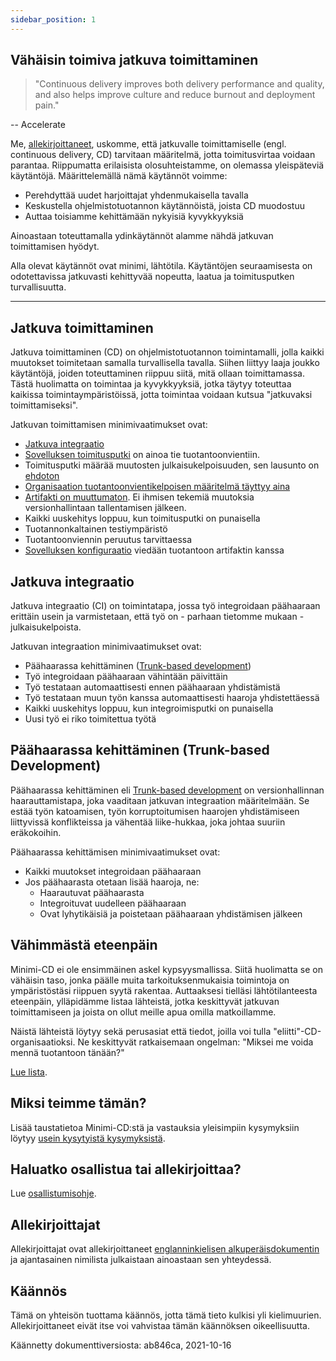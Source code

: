 ```yaml
---
sidebar_position: 1
---
```


## Vähäisin toimiva jatkuva toimittaminen

> "Continuous delivery improves both delivery performance and quality, and also helps improve culture and reduce burnout and deployment pain."

-- Accelerate

Me, [allekirjoittaneet](../../minimumcd#signatories), uskomme, että jatkuvalle toimittamiselle (engl. continuous delivery, CD) tarvitaan määritelmä, jotta toimitusvirtaa voidaan parantaa. Riippumatta erilaisista olosuhteistamme, on olemassa yleispäteviä käytäntöjä. Määrittelemällä nämä käytännöt voimme:

- Perehdyttää uudet harjoittajat yhdenmukaisella tavalla
- Keskustella ohjelmistotuotannon käytännöistä, joista CD muodostuu
- Auttaa toisiamme kehittämään nykyisiä kyvykkyyksiä

Ainoastaan toteuttamalla ydinkäytännöt alamme nähdä jatkuvan toimittamisen hyödyt.

Alla olevat käytännöt ovat minimi, lähtötila. Käytäntöjen seuraamisesta on odotettavissa jatkuvasti kehittyvää nopeutta, laatua ja toimitusputken turvallisuutta.

---

## Jatkuva toimittaminen

Jatkuva toimittaminen (CD) on ohjelmistotuotannon toimintamalli, jolla kaikki muutokset toimitetaan samalla turvallisella tavalla. Siihen liittyy laaja joukko käytäntöjä, joiden toteuttaminen riippuu siitä, mitä ollaan toimittamassa. Tästä huolimatta on toimintaa ja kyvykkyyksiä, jotka täytyy toteuttaa kaikissa toimintaympäristöissä, jotta toimintaa voidaan kutsua "jatkuvaksi toimittamiseksi".

Jatkuvan toimittamisen minimivaatimukset ovat:

- [Jatkuva integraatio](#jatkuva-integraatio)
- [Sovelluksen toimitusputki](https://www.informit.com/articles/article.aspx?p=1621865&seqNum=2#:~:text=%EE%94%80Buy-,What%20Is%20a%20Deployment%20Pipeline%3F,-At%20an%20abstract)
  on ainoa tie tuotantoonvientiin.
- Toimitusputki määrää muutosten julkaisukelpoisuuden, sen lausunto on [ehdoton](../../faq/#why-should-the-pipeline-be-definitive-for-deploy)
- [Organisaation tuotantoonvientikelpoisen määritelmä täyttyy aina](https://www.youtube.com/watch?v=bHKHdp4H-8w)
- [Artifakti on muuttumaton](../../minimumcd/immutable/). Ei ihmisen tekemiä muutoksia versionhallintaan tallentamisen jälkeen.
- Kaikki uuskehitys loppuu, kun toimitusputki on punaisella
- Tuotannonkaltainen testiympäristö
- Tuotantoonviennin peruutus tarvittaessa
- [Sovelluksen konfiguraatio](../../faq/#what-is-application-configuration) viedään tuotantoon artifaktin kanssa

## Jatkuva integraatio

Jatkuva integraatio (CI) on toimintatapa, jossa työ integroidaan päähaaraan erittäin usein ja varmistetaan, että työ on - parhaan tietomme mukaan - julkaisukelpoista.

Jatkuvan integraation minimivaatimukset ovat:

- Päähaarassa kehittäminen ([Trunk-based development](../../minimumcd/tbd/))
- Työ integroidaan päähaaraan vähintään päivittäin
- Työ testataan automaattisesti ennen päähaaraan yhdistämistä
- Työ testataan muun työn kanssa automaattisesti haaroja yhdistettäessä
- Kaikki uuskehitys loppuu, kun integroimisputki on punaisella
- Uusi työ ei riko toimitettua työtä

## Päähaarassa kehittäminen (Trunk-based Development)

Päähaarassa kehittäminen eli [Trunk-based development](../../minimumcd/tbd/) on versionhallinnan haarauttamistapa, joka vaaditaan jatkuvan integraation määritelmään. Se estää työn katoamisen, työn korruptoitumisen haarojen yhdistämiseen liittyvissä konflikteissa ja vähentää liike-hukkaa, joka johtaa suuriin eräkokoihin.

Päähaarassa kehittämisen minimivaatimukset ovat:

- Kaikki muutokset integroidaan päähaaraan
- Jos päähaarasta otetaan lisää haaroja, ne:
  - Haarautuvat päähaarasta
  - Integroituvat uudelleen päähaaraan
  - Ovat lyhytikäisiä ja poistetaan päähaaraan yhdistämisen jälkeen

## Vähimmästä eteenpäin

Minimi-CD ei ole ensimmäinen askel kypsyysmallissa. Siitä huolimatta se on vähäisin taso, jonka päälle muita tarkoituksenmukaisia toimintoja on ympäristöstäsi riippuen syytä rakentaa. Auttaaksesi tielläsi lähtötilanteesta eteenpäin, ylläpidämme listaa lähteistä, jotka keskittyvät jatkuvan toimittamiseen ja joista on ollut meille apua omilla matkoillamme.

Näistä lähteistä löytyy sekä perusasiat että tiedot, joilla voi tulla "eliitti"-CD-organisaatioksi. Ne keskittyvät ratkaisemaan ongelman: "Miksei me voida mennä tuotantoon tänään?"

[Lue lista](../../references).

## Miksi teimme tämän?

Lisää taustatietoa Minimi-CD:stä ja vastauksia yleisimpiin kysymyksiin löytyy [usein kysytyistä kysymyksistä](../../faq/).

## Haluatko osallistua tai allekirjoittaa?

Lue [osallistumisohje](https://github.com/Minimum-CD/cd-manifesto/blob/master/CONTRIBUTING.md).

## Allekirjoittajat

Allekirjoittajat ovat allekirjoittaneet [englanninkielisen alkuperäisdokumentin](../../minimumcd/#signatories) ja ajantasainen nimilista julkaistaan ainoastaan sen yhteydessä.

## Käännös

Tämä on yhteisön tuottama käännös, jotta tämä tieto kulkisi yli kielimuurien. Allekirjoittaneet eivät itse voi vahvistaa tämän käännöksen oikeellisuutta.

Käännetty dokumenttiversiosta: ab846ca, 2021-10-16
